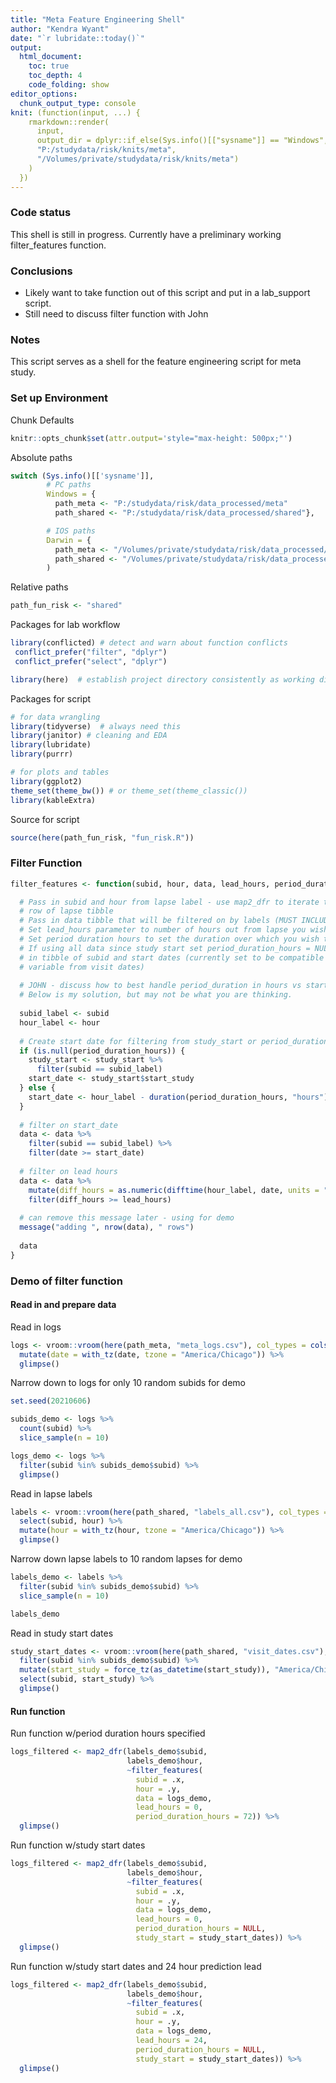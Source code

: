 ```yaml
---
title: "Meta Feature Engineering Shell"
author: "Kendra Wyant"
date: "`r lubridate::today()`"
output: 
  html_document:
    toc: true 
    toc_depth: 4
    code_folding: show
editor_options: 
  chunk_output_type: console
knit: (function(input, ...) {
    rmarkdown::render(
      input,
      output_dir = dplyr::if_else(Sys.info()[["sysname"]] == "Windows",
      "P:/studydata/risk/knits/meta", 
      "/Volumes/private/studydata/risk/knits/meta")
    )
  })
---
```


### Code status

This shell is still in progress. Currently have a preliminary working filter_features function.  


### Conclusions

- Likely want to take function out of this script and put in a lab_support script.   
- Still need to discuss filter function with John


### Notes

This script serves as a shell for the feature engineering script for meta study.


### Set up Environment

Chunk Defaults
```r
knitr::opts_chunk$set(attr.output='style="max-height: 500px;"')
```

Absolute paths
```r
switch (Sys.info()[['sysname']],
        # PC paths
        Windows = {
          path_meta <- "P:/studydata/risk/data_processed/meta"
          path_shared <- "P:/studydata/risk/data_processed/shared"},

        # IOS paths
        Darwin = {
          path_meta <- "/Volumes/private/studydata/risk/data_processed/meta"
          path_shared <- "/Volumes/private/studydata/risk/data_processed/shared"}
        )
```

Relative paths
```r
path_fun_risk <- "shared"
```

Packages for lab workflow 
```r
library(conflicted) # detect and warn about function conflicts
 conflict_prefer("filter", "dplyr")
 conflict_prefer("select", "dplyr")

library(here)  # establish project directory consistently as working directory
```

Packages for script
```r
# for data wrangling
library(tidyverse)  # always need this
library(janitor) # cleaning and EDA
library(lubridate)
library(purrr)

# for plots and tables
library(ggplot2)
theme_set(theme_bw()) # or theme_set(theme_classic())
library(kableExtra)
```

Source for script
```r
source(here(path_fun_risk, "fun_risk.R"))
```


### Filter Function

```r
filter_features <- function(subid, hour, data, lead_hours, period_duration_hours, study_start = NULL) {

  # Pass in subid and hour from lapse label - use map2_dfr to iterate through each 
  # row of lapse tibble
  # Pass in data tibble that will be filtered on by labels (MUST INCLUDE DATE VARIABLE)
  # Set lead_hours parameter to number of hours out from lapse you wish to predict 
  # Set period duration hours to set the duration over which you wish to use data from - 
  # If using all data since study start set period_duration_hours = NULL and pass
  # in tibble of subid and start dates (currently set to be compatible with start_study 
  # variable from visit dates)
  
  # JOHN - discuss how to best handle period_duration in hours vs start_study dates. 
  # Below is my solution, but may not be what you are thinking. 
  
  subid_label <- subid
  hour_label <- hour
  
  # Create start date for filtering from study_start or period_duration_hours
  if (is.null(period_duration_hours)) {
    study_start <- study_start %>% 
      filter(subid == subid_label)
    start_date <- study_start$start_study
  } else {
    start_date <- hour_label - duration(period_duration_hours, "hours")
  }
  
  # filter on start_date
  data <- data %>% 
    filter(subid == subid_label) %>% 
    filter(date >= start_date)
  
  # filter on lead hours
  data <- data %>% 
    mutate(diff_hours = as.numeric(difftime(hour_label, date, units = "hours"))) %>%  
    filter(diff_hours >= lead_hours) 
  
  # can remove this message later - using for demo
  message("adding ", nrow(data), " rows")
  
  data
}
```


### Demo of filter function

#### Read in and prepare data

Read in logs    
```r
logs <- vroom::vroom(here(path_meta, "meta_logs.csv"), col_types = cols()) %>% 
  mutate(date = with_tz(date, tzone = "America/Chicago")) %>% 
  glimpse()
```

Narrow down to logs for only 10 random subids for demo
```r
set.seed(20210606)

subids_demo <- logs %>% 
  count(subid) %>% 
  slice_sample(n = 10)

logs_demo <- logs %>% 
  filter(subid %in% subids_demo$subid) %>% 
  glimpse()
```


Read in lapse labels
```r
labels <- vroom::vroom(here(path_shared, "labels_all.csv"), col_types = cols()) %>% 
  select(subid, hour) %>% 
  mutate(hour = with_tz(hour, tzone = "America/Chicago")) %>% 
  glimpse()
```

Narrow down lapse labels to 10 random lapses for demo
```r
labels_demo <- labels %>% 
  filter(subid %in% subids_demo$subid) %>% 
  slice_sample(n = 10)

labels_demo
```


Read in study start dates
```r
study_start_dates <- vroom::vroom(here(path_shared, "visit_dates.csv"), col_types = cols()) %>% 
  filter(subid %in% subids_demo$subid) %>% 
  mutate(start_study = force_tz(as_datetime(start_study)), "America/Chicago") %>% 
  select(subid, start_study) %>% 
  glimpse()
```


#### Run function    

Run function w/period duration hours specified
```r
logs_filtered <- map2_dfr(labels_demo$subid, 
                          labels_demo$hour, 
                          ~filter_features(
                            subid = .x,
                            hour = .y,
                            data = logs_demo,
                            lead_hours = 0, 
                            period_duration_hours = 72)) %>% 
  glimpse()
```


Run function w/study start dates
```r
logs_filtered <- map2_dfr(labels_demo$subid, 
                          labels_demo$hour, 
                          ~filter_features(
                            subid = .x,
                            hour = .y,
                            data = logs_demo,
                            lead_hours = 0, 
                            period_duration_hours = NULL,
                            study_start = study_start_dates)) %>% 
  glimpse()
```


Run function w/study start dates and 24 hour prediction lead
```r
logs_filtered <- map2_dfr(labels_demo$subid, 
                          labels_demo$hour, 
                          ~filter_features(
                            subid = .x,
                            hour = .y,
                            data = logs_demo,
                            lead_hours = 24, 
                            period_duration_hours = NULL,
                            study_start = study_start_dates)) %>% 
  glimpse()
```



